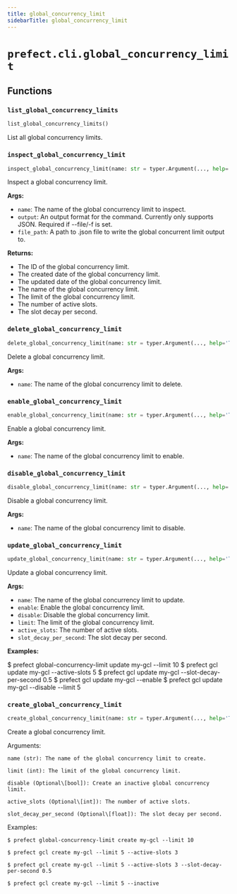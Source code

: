 ```yaml
---
title: global_concurrency_limit
sidebarTitle: global_concurrency_limit
---
```


# `prefect.cli.global_concurrency_limit`

## Functions

### `list_global_concurrency_limits` <sup><a href="https://github.com/prefecthq/prefect/blob/main/src/prefect/cli/global_concurrency_limit.py#L33" target="_blank"><Icon icon="github" style="width: 14px; height: 14px;" /></a></sup>

```python
list_global_concurrency_limits()
```


List all global concurrency limits.


### `inspect_global_concurrency_limit` <sup><a href="https://github.com/prefecthq/prefect/blob/main/src/prefect/cli/global_concurrency_limit.py#L75" target="_blank"><Icon icon="github" style="width: 14px; height: 14px;" /></a></sup>

```python
inspect_global_concurrency_limit(name: str = typer.Argument(..., help='The name of the global concurrency limit to inspect.'), output: Optional[str] = typer.Option(None, '--output', '-o', help='Specify an output format. Currently supports: json'), file_path: Optional[Path] = typer.Option(None, '--file', '-f', help='Path to .json file to write the global concurrency limit output to.'))
```


Inspect a global concurrency limit.

**Args:**
- `name`: The name of the global concurrency limit to inspect.
- `output`: An output format for the command. Currently only supports JSON.
Required if --file/-f is set.
- `file_path`: A path to .json file to write the global concurrent limit output to.

**Returns:**
- The ID of the global concurrency limit.
- The created date of the global concurrency limit.
- The updated date of the global concurrency limit.
- The name of the global concurrency limit.
- The limit of the global concurrency limit.
- The number of active slots.
- The slot decay per second.


### `delete_global_concurrency_limit` <sup><a href="https://github.com/prefecthq/prefect/blob/main/src/prefect/cli/global_concurrency_limit.py#L139" target="_blank"><Icon icon="github" style="width: 14px; height: 14px;" /></a></sup>

```python
delete_global_concurrency_limit(name: str = typer.Argument(..., help='The name of the global concurrency limit to delete.'))
```


Delete a global concurrency limit.

**Args:**
- `name`: The name of the global concurrency limit to delete.


### `enable_global_concurrency_limit` <sup><a href="https://github.com/prefecthq/prefect/blob/main/src/prefect/cli/global_concurrency_limit.py#L168" target="_blank"><Icon icon="github" style="width: 14px; height: 14px;" /></a></sup>

```python
enable_global_concurrency_limit(name: str = typer.Argument(..., help='The name of the global concurrency limit to enable.'))
```


Enable a global concurrency limit.

**Args:**
- `name`: The name of the global concurrency limit to enable.


### `disable_global_concurrency_limit` <sup><a href="https://github.com/prefecthq/prefect/blob/main/src/prefect/cli/global_concurrency_limit.py#L197" target="_blank"><Icon icon="github" style="width: 14px; height: 14px;" /></a></sup>

```python
disable_global_concurrency_limit(name: str = typer.Argument(..., help='The name of the global concurrency limit to disable.'))
```


Disable a global concurrency limit.

**Args:**
- `name`: The name of the global concurrency limit to disable.


### `update_global_concurrency_limit` <sup><a href="https://github.com/prefecthq/prefect/blob/main/src/prefect/cli/global_concurrency_limit.py#L226" target="_blank"><Icon icon="github" style="width: 14px; height: 14px;" /></a></sup>

```python
update_global_concurrency_limit(name: str = typer.Argument(..., help='The name of the global concurrency limit to update.'), enable: Optional[bool] = typer.Option(None, '--enable', help='Enable the global concurrency limit.'), disable: Optional[bool] = typer.Option(None, '--disable', help='Disable the global concurrency limit.'), limit: Optional[int] = typer.Option(None, '--limit', '-l', help='The limit of the global concurrency limit.'), active_slots: Optional[int] = typer.Option(None, '--active-slots', help='The number of active slots.'), slot_decay_per_second: Optional[float] = typer.Option(None, '--slot-decay-per-second', help='The slot decay per second.'))
```


Update a global concurrency limit.

**Args:**
- `name`: The name of the global concurrency limit to update.
- `enable`: Enable the global concurrency limit.
- `disable`: Disable the global concurrency limit.
- `limit`: The limit of the global concurrency limit.
- `active_slots`: The number of active slots.
- `slot_decay_per_second`: The slot decay per second.

**Examples:**

$ prefect global-concurrency-limit update my-gcl --limit 10
$ prefect gcl update my-gcl --active-slots 5
$ prefect gcl update my-gcl --slot-decay-per-second 0.5
$ prefect gcl update my-gcl --enable
$ prefect gcl update my-gcl --disable --limit 5


### `create_global_concurrency_limit` <sup><a href="https://github.com/prefecthq/prefect/blob/main/src/prefect/cli/global_concurrency_limit.py#L316" target="_blank"><Icon icon="github" style="width: 14px; height: 14px;" /></a></sup>

```python
create_global_concurrency_limit(name: str = typer.Argument(..., help='The name of the global concurrency limit to create.'), limit: int = typer.Option(..., '--limit', '-l', help='The limit of the global concurrency limit.'), disable: Optional[bool] = typer.Option(None, '--disable', help='Create an inactive global concurrency limit.'), active_slots: Optional[int] = typer.Option(0, '--active-slots', help='The number of active slots.'), slot_decay_per_second: Optional[float] = typer.Option(0.0, '--slot-decay-per-second', help='The slot decay per second.'))
```


Create a global concurrency limit.

Arguments:

    name (str): The name of the global concurrency limit to create.

    limit (int): The limit of the global concurrency limit.

    disable (Optional\[bool]): Create an inactive global concurrency limit.

    active_slots (Optional\[int]): The number of active slots.

    slot_decay_per_second (Optional\[float]): The slot decay per second.

Examples:

    $ prefect global-concurrency-limit create my-gcl --limit 10

    $ prefect gcl create my-gcl --limit 5 --active-slots 3

    $ prefect gcl create my-gcl --limit 5 --active-slots 3 --slot-decay-per-second 0.5

    $ prefect gcl create my-gcl --limit 5 --inactive

